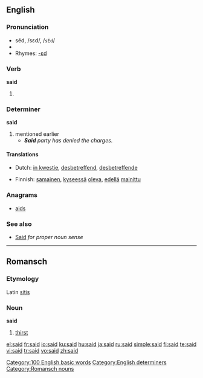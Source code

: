 {{rft}}
==English==

{{rank|an|we|who|44|said|would|been|will}}

===Pronunciation===
* sĕd, /sεd/, /<tt>sEd</tt>/
* {{audio|en-us-said.ogg|Audio (US)}}
* Rhymes: [[Rhymes:English:-ɛd|-ɛd]]

===Verb===
'''said'''

# {{past of|say}}

===Determiner===
'''said'''

# mentioned earlier
#* '''''Said''' party has denied the charges.''

====Translations====
{{trans-top|mentioned earlier}}
* Dutch: [[in kwestie]], [[desbetreffend]], [[desbetreffende]]
{{trans-mid}}
* Finnish: [[samainen]], [[kyseessä]] [[olla|oleva]], [[edellä]] [[mainittu]]
{{trans-bottom}}

===Anagrams===
* [[aids]]

===See also===
* [[Said]] ''for proper noun sense''

[[Category:100 English basic words]]
[[Category:English determiners]]

----

==Romansch==

===Etymology===
Latin [[sitis]]

===Noun===
'''said'''

# [[thirst]]

[[Category:Romansch nouns]]

[[el:said]]
[[fr:said]]
[[io:said]]
[[ku:said]]
[[hu:said]]
[[ja:said]]
[[ru:said]]
[[simple:said]]
[[fi:said]]
[[te:said]]
[[vi:said]]
[[tr:said]]
[[vo:said]]
[[zh:said]]